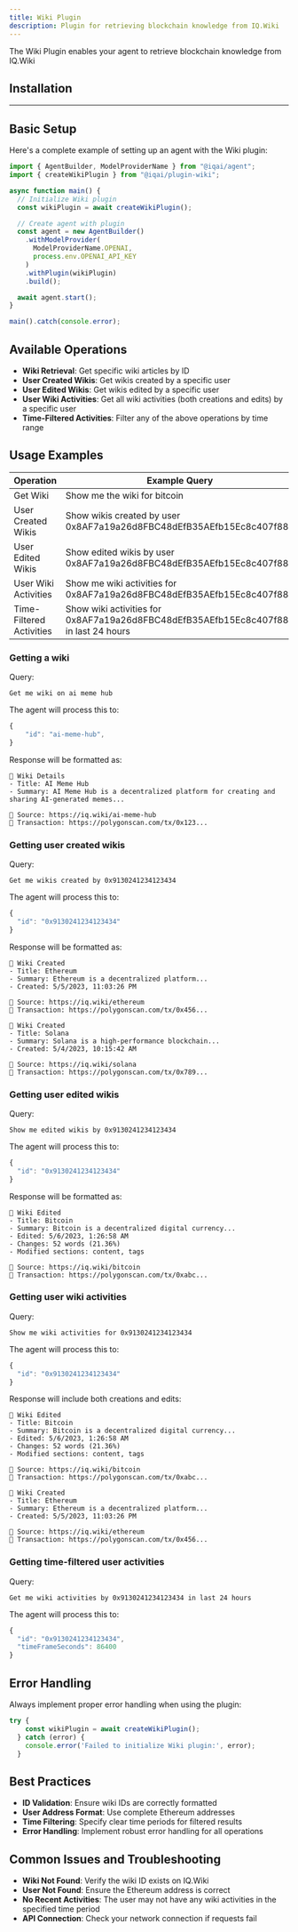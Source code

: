 ```yaml
---
title: Wiki Plugin
description: Plugin for retrieving blockchain knowledge from IQ.Wiki
---
```




The Wiki Plugin enables your agent to retrieve blockchain knowledge from IQ.Wiki


## Installation

<PackageManagers pkg="@iqai/agent @iqai/plugin-wiki" />

---

## Basic Setup

Here's a complete example of setting up an agent with the Wiki plugin:


```typescript
import { AgentBuilder, ModelProviderName } from "@iqai/agent";
import { createWikiPlugin } from "@iqai/plugin-wiki";

async function main() {
  // Initialize Wiki plugin
  const wikiPlugin = await createWikiPlugin();

  // Create agent with plugin
  const agent = new AgentBuilder()
    .withModelProvider(
      ModelProviderName.OPENAI,
      process.env.OPENAI_API_KEY
    )
    .withPlugin(wikiPlugin)
    .build();

  await agent.start();
}

main().catch(console.error);

```
## Available Operations

- **Wiki Retrieval**: Get specific wiki articles by ID
- **User Created Wikis**: Get wikis created by a specific user
- **User Edited Wikis**: Get wikis edited by a specific user
- **User Wiki Activities**: Get all wiki activities (both creations and edits) by a specific user
- **Time-Filtered Activities**: Filter any of the above operations by time range

## Usage Examples

| Operation | Example Query |
|-----------|--------------|
| Get Wiki | Show me the wiki for bitcoin |
| User Created Wikis | Show wikis created by user 0x8AF7a19a26d8FBC48dEfB35AEfb15Ec8c407f889 |
| User Edited Wikis | Show edited wikis by user 0x8AF7a19a26d8FBC48dEfB35AEfb15Ec8c407f889 |
| User Wiki Activities | Show me wiki activities for 0x8AF7a19a26d8FBC48dEfB35AEfb15Ec8c407f889 |
| Time-Filtered Activities | Show wiki activities for 0x8AF7a19a26d8FBC48dEfB35AEfb15Ec8c407f889 in last 24 hours |

### Getting a wiki

Query:

```
Get me wiki on ai meme hub
```


The agent will process this to:

```typescript
{
    "id": "ai-meme-hub",
}
```

Response will be formatted as:

```
📜 Wiki Details
- Title: AI Meme Hub
- Summary: AI Meme Hub is a decentralized platform for creating and sharing AI-generated memes...

🔗 Source: https://iq.wiki/ai-meme-hub
🔗 Transaction: https://polygonscan.com/tx/0x123...
```

### Getting user created wikis

Query:

```
Get me wikis created by 0x9130241234123434
```


The agent will process this to:

```typescript
{
  "id": "0x9130241234123434"
}
```

Response will be formatted as:

```
📜 Wiki Created
- Title: Ethereum
- Summary: Ethereum is a decentralized platform...
- Created: 5/5/2023, 11:03:26 PM

🔗 Source: https://iq.wiki/ethereum
🔗 Transaction: https://polygonscan.com/tx/0x456...

📜 Wiki Created
- Title: Solana
- Summary: Solana is a high-performance blockchain...
- Created: 5/4/2023, 10:15:42 AM

🔗 Source: https://iq.wiki/solana
🔗 Transaction: https://polygonscan.com/tx/0x789...
```

### Getting user edited wikis

Query:

```
Show me edited wikis by 0x9130241234123434
```

The agent will process this to:

```typescript
{
  "id": "0x9130241234123434"
}
```

Response will be formatted as:

```
📜 Wiki Edited
- Title: Bitcoin
- Summary: Bitcoin is a decentralized digital currency...
- Edited: 5/6/2023, 1:26:58 AM
- Changes: 52 words (21.36%)
- Modified sections: content, tags

🔗 Source: https://iq.wiki/bitcoin
🔗 Transaction: https://polygonscan.com/tx/0xabc...
```

### Getting user wiki activities

Query:

```
Show me wiki activities for 0x9130241234123434
```

The agent will process this to:

```typescript
{
  "id": "0x9130241234123434"
}
```

Response will include both creations and edits:

```
📜 Wiki Edited
- Title: Bitcoin
- Summary: Bitcoin is a decentralized digital currency...
- Edited: 5/6/2023, 1:26:58 AM
- Changes: 52 words (21.36%)
- Modified sections: content, tags

🔗 Source: https://iq.wiki/bitcoin
🔗 Transaction: https://polygonscan.com/tx/0xabc...

📜 Wiki Created
- Title: Ethereum
- Summary: Ethereum is a decentralized platform...
- Created: 5/5/2023, 11:03:26 PM

🔗 Source: https://iq.wiki/ethereum
🔗 Transaction: https://polygonscan.com/tx/0x456...
```

### Getting time-filtered user activities

Query:

```
Get me wiki activities by 0x9130241234123434 in last 24 hours
```

The agent will process this to:

```typescript
{
  "id": "0x9130241234123434",
  "timeFrameSeconds": 86400
}
```

## Error Handling

Always implement proper error handling when using the plugin:


```typescript
try {
    const wikiPlugin = await createWikiPlugin();
  } catch (error) {
    console.error('Failed to initialize Wiki plugin:', error);
  }
```

## Best Practices

- **ID Validation**: Ensure wiki IDs are correctly formatted
- **User Address Format**: Use complete Ethereum addresses
- **Time Filtering**: Specify clear time periods for filtered results
- **Error Handling**: Implement robust error handling for all operations

## Common Issues and Troubleshooting

- **Wiki Not Found**: Verify the wiki ID exists on IQ.Wiki
- **User Not Found**: Ensure the Ethereum address is correct
- **No Recent Activities**: The user may not have any wiki activities in the specified time period
- **API Connection**: Check your network connection if requests fail